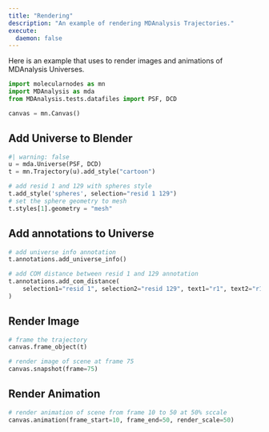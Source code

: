 ```yaml
---
title: "Rendering"
description: "An example of rendering MDAnalysis Trajectories."
execute:
  daemon: false
---
```


Here is an example that uses [](`~mn.Canvas`) to render images and animations of MDAnalysis Universes.


```python
import molecularnodes as mn
import MDAnalysis as mda
from MDAnalysis.tests.datafiles import PSF, DCD

canvas = mn.Canvas()
```

## Add Universe to Blender

```python
#| warning: false
u = mda.Universe(PSF, DCD)
t = mn.Trajectory(u).add_style("cartoon")

# add resid 1 and 129 with spheres style
t.add_style('spheres', selection="resid 1 129")
# set the sphere geometry to mesh
t.styles[1].geometry = "mesh"
```

## Add annotations to Universe

```python
# add universe info annotation
t.annotations.add_universe_info()

# add COM distance between resid 1 and 129 annotation
t.annotations.add_com_distance(
    selection1="resid 1", selection2="resid 129", text1="r1", text2="r129"
)
```

## Render Image

```python
# frame the trajectory
canvas.frame_object(t)

# render image of scene at frame 75
canvas.snapshot(frame=75)
```

## Render Animation

```python
# render animation of scene from frame 10 to 50 at 50% sccale
canvas.animation(frame_start=10, frame_end=50, render_scale=50)
```
